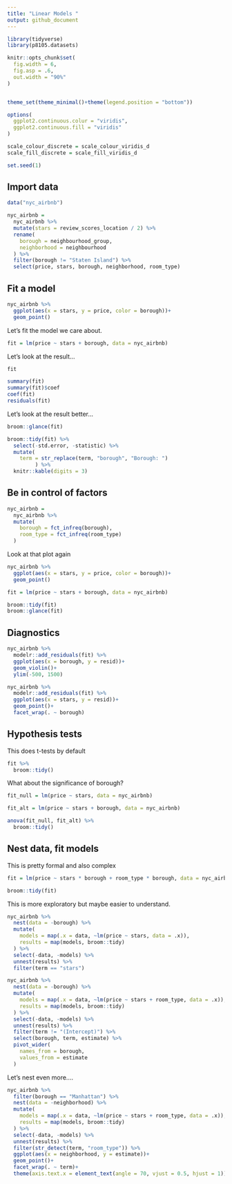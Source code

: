```yaml
---
title: "Linear Models "
output: github_document
---
```


```r
library(tidyverse)
library(p8105.datasets)

knitr::opts_chunk$set(
  fig.width = 6,
  fig.asp = .6,
  out.width = "90%"
)


theme_set(theme_minimal()+theme(legend.position = "bottom"))

options(
  ggplot2.continuous.colur = "viridis",
  ggplot2.continuous.fill = "viridis"
)

scale_colour_discrete = scale_colour_viridis_d
scale_fill_discrete = scale_fill_viridis_d

set.seed(1)
```

## Import data

```r
data("nyc_airbnb")

nyc_airbnb = 
  nyc_airbnb %>% 
  mutate(stars = review_scores_location / 2) %>% 
  rename(
    borough = neighbourhood_group,
    neighborhood = neighbourhood
  ) %>% 
  filter(borough != "Staten Island") %>% 
  select(price, stars, borough, neighborhood, room_type)
```

## Fit a model

```r
nyc_airbnb %>% 
  ggplot(aes(x = stars, y = price, color = borough))+
  geom_point()
```


Let's fit the model we care about.

```r
fit = lm(price ~ stars + borough, data = nyc_airbnb)
```

Let's look at the result...

```r
fit

summary(fit)
summary(fit)$coef
coef(fit)
residuals(fit)

```



Let's look at the result better...

```r
broom::glance(fit)

broom::tidy(fit) %>% 
  select(-std.error, -statistic) %>% 
  mutate(
    term = str_replace(term, "borough", "Borough: ")
         ) %>% 
  knitr::kable(digits = 3)

```


## Be in control of factors 


```r
nyc_airbnb = 
  nyc_airbnb %>% 
  mutate(
    borough = fct_infreq(borough),
    room_type = fct_infreq(room_type)
  )
```

Look at that plot again


```r
nyc_airbnb %>% 
  ggplot(aes(x = stars, y = price, color = borough))+
  geom_point()
```

```r
fit = lm(price ~ stars + borough, data = nyc_airbnb)

broom::tidy(fit)
broom::glance(fit)
```


## Diagnostics

```r
nyc_airbnb %>% 
  modelr::add_residuals(fit) %>% 
  ggplot(aes(x = borough, y = resid))+
  geom_violin()+
  ylim(-500, 1500)

nyc_airbnb %>% 
  modelr::add_residuals(fit) %>% 
  ggplot(aes(x = stars, y = resid))+
  geom_point()+
  facet_wrap(. ~ borough)
```

## Hypothesis tests

This does t-tests by default

```r
fit %>% 
  broom::tidy()
```

What about the significance of borough?

```r
fit_null = lm(price ~ stars, data = nyc_airbnb)

fit_alt = lm(price ~ stars + borough, data = nyc_airbnb)

anova(fit_null, fit_alt) %>% 
  broom::tidy()
```


## Nest data, fit models


This is pretty formal and also complex 

```r
fit = lm(price ~ stars * borough + room_type * borough, data = nyc_airbnb)

broom::tidy(fit)
```

This is more exploratory but maybe easier to understand. 

```r
nyc_airbnb %>% 
  nest(data = -borough) %>% 
  mutate(
    models = map(.x = data, ~lm(price ~ stars, data = .x)),
    results = map(models, broom::tidy)
  ) %>% 
  select(-data, -models) %>% 
  unnest(results) %>% 
  filter(term == "stars")

nyc_airbnb %>% 
  nest(data = -borough) %>% 
  mutate(
    models = map(.x = data, ~lm(price ~ stars + room_type, data = .x)),
    results = map(models, broom::tidy)
  ) %>% 
  select(-data, -models) %>% 
  unnest(results) %>% 
  filter(term != "(Intercept)") %>% 
  select(borough, term, estimate) %>% 
  pivot_wider(
    names_from = borough,
    values_from = estimate
  )
```

Let's nest even more....

```r
nyc_airbnb %>% 
  filter(borough == "Manhattan") %>% 
  nest(data = -neighborhood) %>% 
  mutate(
    models = map(.x = data, ~lm(price ~ stars + room_type, data = .x)),
    results = map(models, broom::tidy)
  ) %>% 
  select(-data, -models) %>% 
  unnest(results) %>% 
  filter(str_detect(term, "room_type")) %>% 
  ggplot(aes(x = neighborhood, y = estimate))+
  geom_point()+
  facet_wrap(. ~ term)+
  theme(axis.text.x = element_text(angle = 70, vjust = 0.5, hjust = 1))
```













